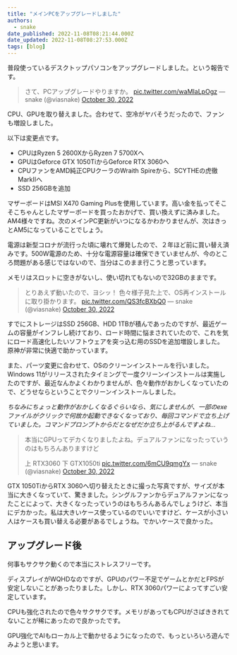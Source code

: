 ```yaml
---
title: "メインPCをアップグレードしました"
authors:
  - snake
date_published: 2022-11-08T08:21:44.000Z
date_updated: 2022-11-08T08:27:53.000Z
tags: [blog]
---
```


普段使っているデスクトップパソコンをアップグレードしました。という報告です。

> さて、PCアップグレードやりますか。 [pic.twitter.com/waMIaLpOgz](https://t.co/waMIaLpOgz)
> &mdash; snake (@viasnake) [October 30, 2022](https://twitter.com/viasnake/status/1586520733504532480?ref_src=twsrc%5Etfw)

CPU、GPUを取り替えました。合わせて、空冷がヤバそうだったので、ファンも増設しました。

以下は変更点です。

- CPUはRyzen 5 2600XからRyzen 7 5700Xへ
- GPUはGeforce GTX 1050TiからGeforce RTX 3060へ
- CPUファンをAMD純正CPUクーラのWraith Spireから、SCYTHEの虎徹 MarkⅡへ
- SSD 256GBを追加

マザーボードはMSI X470 Gaming Plusを使用しています。高い金を払ってそこそこちゃんとしたマザーボードを買ったおかげで、買い換えずに済みました。AM4様々ですね。次のメインPC更新がいつになるかわかりませんが、次はきっとAM5になっていることでしょう。

電源は新型コロナが流行った頃に壊れて爆発したので、２年ほど前に買い替え済みです。500W電源のため、十分な電源容量は確保できていませんが、今のところ問題がある感じではないので、当分はこのまま行こうと思っています。

メモリはスロットに空きがないし、使い切れてもないので32GBのままです。

> とりあえず動いたので、ヨシッ！
> 色々様子見た上で、OS再インストールに取り掛かります。 [pic.twitter.com/QS3fcBXbQ0](https://t.co/QS3fcBXbQ0)
> &mdash; snake (@viasnake) [October 30, 2022](https://twitter.com/viasnake/status/1586580654288154625?ref_src=twsrc%5Etfw)

すでにストレージはSSD 256GB、HDD 1TBが積んであったのですが、最近ゲームの容量がインフレし続けており、ロード時間に悩まされていたので、これを気にロード高速化したいソフトウェアを突っ込む用のSSDを追加増設しました。原神が非常に快適で助かっています。

また、パーツ変更に合わせて、OSのクリーンインストールを行いました。Windows 11がリリースされたタイミングで一度クリーンインストールは実施したのですが、最近なんかよくわかりませんが、色々動作がおかしくなっていたので、どうせならということでクリーンインストールしました。

*ちなみにちょっと動作がおかしくなるぐらいなら、気にしませんが、一部のexeファイルがクリックで何故か起動できなくなっており、毎回コマンドで立ち上げていました。コマンドプロンプトからだとなぜだか立ち上がるんですよね...*

> 本当にGPUってデカくなりましたよね。デュアルファンになったっていうのはもちろんありますけど
> 
> 上 RTX3060
> 下 GTX1050ti [pic.twitter.com/6mCU9qmgYx](https://t.co/6mCU9qmgYx)
> &mdash; snake (@viasnake) [October 30, 2022](https://twitter.com/viasnake/status/1586577837338726403?ref_src=twsrc%5Etfw)

GTX 1050TiからRTX 3060へ切り替えたときに撮った写真ですが、サイズが本当に大きくなっていて、驚きました。シングルファンからデュアルファンになったことによって、大きくなったっていうのはもちろんあるんでしょうけど、本当にデカかった。私は大きいケース使っているのでいいですけど、ケースが小さい人はケースも買い替える必要があるでしょうね。でかいケースで良かった。

## アップグレード後

何事もサクサク動くので本当にストレスフリーです。

ディスプレイがWQHDなのですが、GPUのパワー不足でゲームとかだとFPSが安定しないことがあったりました。しかし、RTX 3060パワーによってすごい安定しています。

CPUも強化されたので色々サクサクです。メモリがあってもCPUがさばききれてないことが稀にあったので良かったです。

GPU強化でAIもローカル上で動かせるようになったので、もっといろいろ遊んでみようと思います。
